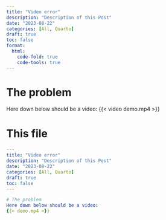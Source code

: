 ```yaml
---
title: "Video error"
description: "Description of this Post"
date: "2023-08-22"
categories: [All, Quarto]
draft: true
toc: false
format:
  html:
    code-fold: true
    code-tools: true
---
```


# The problem
Here down below should be a video:
{{< video demo.mp4 >}}


# This file

```yaml
---
title: "Video error"
description: "Description of this Post"
date: "2023-08-22"
categories: [All, Quarto]
draft: true
toc: false
---

# The problem
Here down below should be a video:
{{< demo.mp4 >}}


```



